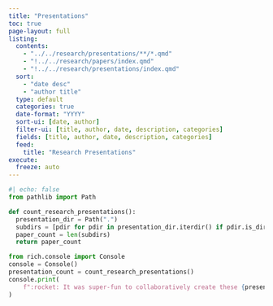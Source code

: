 ```yaml
---
title: "Presentations"
toc: true
page-layout: full
listing:
  contents:
    - "../../research/presentations/**/*.qmd"
    - "!../../research/papers/index.qmd"
    - "!../../research/presentations/index.qmd"
  sort:
    - "date desc"
    - "author title"
  type: default
  categories: true
  date-format: "YYYY"
  sort-ui: [date, author]
  filter-ui: [title, author, date, description, categories]
  fields: [title, author, date, description, categories]
  feed:
    title: "Research Presentations"
execute:
  freeze: auto
---
```


```python
#| echo: false
from pathlib import Path

def count_research_presentations():
  presentation_dir = Path(".")
  subdirs = [pdir for pdir in presentation_dir.iterdir() if pdir.is_dir()]
  paper_count = len(subdirs)
  return paper_count
```

```python
from rich.console import Console
console = Console()
presentation_count = count_research_presentations()
console.print(
    f":rocket: It was super-fun to collaboratively create these {presentation_count} papers!"
)
```

